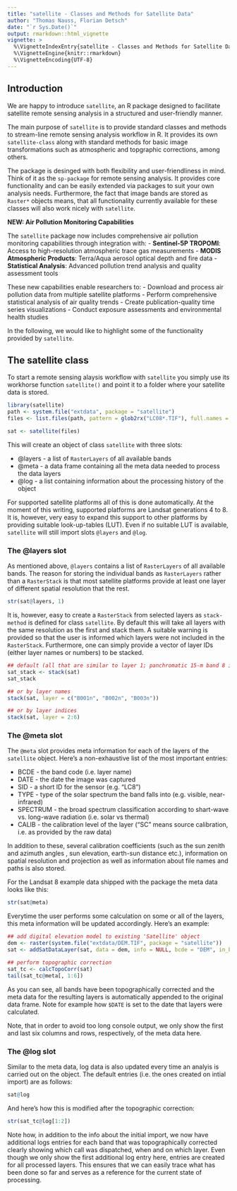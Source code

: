 ---
title: "satellite - Classes and Methods for Satellite Data"
author: "Thomas Nauss, Florian Detsch"
date: "`r Sys.Date()`"
output: rmarkdown::html_vignette
vignette: >
  %\VignetteIndexEntry{satellite - Classes and Methods for Satellite Data}
  %\VignetteEngine{knitr::rmarkdown}
  %\VignetteEncoding{UTF-8}
---

## Introduction

We are happy to introduce `satellite`, an R package designed to facilitate satellite remote sensing analysis in a structured and user-friendly manner.

The main purpose of `satellite` is to provide standard classes and methods to stream-line remote sensing analysis workflow in R. It provides its own `satellite-class` along with standard methods for basic image transformations such as atmospheric and topgraphic corrections, among others.

The package is desinged with both flexibility and user-friendliness in mind. Think of it as the `sp-package` for remote sensing analysis. It provides core functionality and can be easily extended via packages to suit your own analysis needs. Furthermore, the fact that image bands are stored as `Raster*` objects means, that all functionality currently available for these classes will also work nicely with `satellite`.

**NEW: Air Pollution Monitoring Capabilities**

The `satellite` package now includes comprehensive air pollution monitoring capabilities through integration with:
- **Sentinel-5P TROPOMI**: Access to high-resolution atmospheric trace gas measurements
- **MODIS Atmospheric Products**: Terra/Aqua aerosol optical depth and fire data
- **Statistical Analysis**: Advanced pollution trend analysis and quality assessment tools

These new capabilities enable researchers to:
- Download and process air pollution data from multiple satellite platforms
- Perform comprehensive statistical analysis of air quality trends
- Create publication-quality time series visualizations
- Conduct exposure assessments and environmental health studies

In the following, we would like to highlight some of the functionality provided by `satellite`.

## The satellite class

To start a remote sensing alaysis workflow with `satellite` you simply use its workhorse function `satellite()` and point it to a folder where your satellite data is stored.

```{r}
library(satellite)
path <- system.file("extdata", package = "satellite") 
files <- list.files(path, pattern = glob2rx("LC08*.TIF"), full.names = TRUE) # Landsat 8 example data files

sat <- satellite(files)
```

This will create an object of class `satellite` with three slots:

* @layers - a list of `RasterLayers` of all available bands
* @meta - a data frame containing all the meta data needed to process the data layers
* @log - a list containing information about the processing history of the object

For supported satellite platforms all of this is done automatically. At the moment of this writing, supported platforms are Landsat generations 4 to 8. It is, however, very easy to expand this support to other platforms by providing suitable look-up-tables (LUT). Even if no suitable LUT is available, `satellite` will still import slots `@layers` and `@log`.

### The @layers slot

As mentioned above, `@layers` contains a list of `RasterLayers` of all available bands. The reason for storing the individual bands as `RasterLayers` rather than a `RasterStack` is that most satellite platforms provide at least one layer of different spatial resolution that the rest. 

```{r}
str(sat@layers, 1)
```

It is, however, easy to create a `RasterStack` from selected layers as `stack-method` is defined for class `satellite`. By default this will take all layers with the same resolution as the first and stack them. A suitable warning is provided so that the user is informed which layers were not included in the `RasterStack`. Furthermore, one can simply provide a vector of layer IDs (either layer names or numbers) to be stacked.

```{r}
## default (all that are similar to layer 1; panchromatic 15-m band 8 is skipped here)
sat_stack <- stack(sat)
sat_stack

## or by layer names
stack(sat, layer = c("B001n", "B002n", "B003n"))

## or by layer indices
stack(sat, layer = 2:6)
```

### The @meta slot

The `@meta` slot provides meta information for each of the layers of the `satellite` object. Here's a non-exhaustive list of the most important entries:

* BCDE       - the band code (i.e. layer name)
* DATE       - the date the image was captured
* SID        - a short ID for the sensor (e.g. "LC8")
* TYPE       - type of the solar spectrum the band falls into (e.g. visible, near-infrared)
* SPECTRUM   - the broad spectrum classification according to shart-wave vs. long-wave radiation (i.e. solar vs thermal)
* CALIB      - the calibration level of the layer ("SC" means source calibration, i.e. as provided by the raw data)

In addition to these, several calibration coefficients (such as the sun zenith and azimuth angles , sun elevation, earth-sun distance etc.), information on spatial resolution and projection as well as information about file names and paths is also stored.

For the Landsat 8 example data shipped with the package the meta data looks like this:

```{r}
str(sat@meta)
```

Everytime the user performs some calculation on some or all of the layers, this meta information will be updated accordingly. Here's an example:

```{r}
## add digital elevation model to existing 'Satellite' object
dem <- raster(system.file("extdata/DEM.TIF", package = "satellite"))
sat <- addSatDataLayer(sat, data = dem, info = NULL, bcde = "DEM", in_bcde = "DEM")

## perform topographic correction
sat_tc <- calcTopoCorr(sat)
tail(sat_tc@meta[, 1:6])
```

As you can see, all bands have been topographically corrected and the meta data for the resulting layers is automatically appended to the original data frame. Note for example how `$DATE` is set to the date that layers were calculated. 

Note, that in order to avoid too long console output, we only show the first and last six columns and rows, respectively, of the meta data here.

### The @log slot

Similar to the meta data, log data is also updated every time an analyis is carried out on the object. The default entries (i.e. the ones created on intial import) are as follows:

```{r}
sat@log
```

And here's how this is modified after the topographic correction:

```{r}
str(sat_tc@log[1:2])
```

Note how, in addition to the info about the initial import, we now have additional logs entries for each band that was topographically corrected clearly showing which call was dispatched, when and on which layer. Even though we only show the first additional log entry here, entries are created for all processed layers. This ensures that we can easily trace what has been done so far and serves as a reference for the current state of processing.
